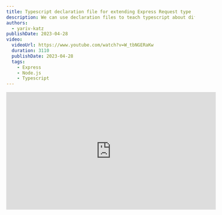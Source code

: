 ```yaml
---
title: Typescript declaration file for extending Express Request type
description: We can use declaration files to teach typescript about different types we have in our app.  We can also use declaration file to extend Express Request object. We often use Express middlewares to add information to the request object, with declaration files typescript can know about all the data we added to the Request object
authors:
  - yariv-katz
publishDate: 2023-04-28
video:
  videoUrl: https://www.youtube.com/watch?v=W_tbNGERaKw
  duration: 3110
  publishDate: 2023-04-28
  tags:
    - Express
    - Node.js
    - Typescript
---
```


<div class="not-content flex">
	<iframe
		className="mx-auto mb-10"
		width="560"
		height="315"
		src="https://www.youtube.com/embed/W_tbNGERaKw?si=QuRaskOBqfnDRH3M"
		title="YouTube video player"
		frameBorder="0"
		allow="accelerometer; autoplay; clipboard-write; encrypted-media; gyroscope; picture-in-picture; web-share"
		allowFullScreen
	/>
</div>

We often need to pass data between middlewares or between a middleware and a route handler in Express.  
Common pattern we can use to transfer that data is by using the `Express.Request` object, and append the data we want to transfer to the request object.

A simple example of a middleware that is passing an `hello world` message to other middlewares or routes handlers would be:

```js
app.use((req, res, next) => {
  req.hello = 'hello world'
  next()
})
```

the problem starts when we use `Typescript` as the programming language to write our `Express` application.  
How can `Typescript` know about all the data we added to the `Request` object.

Let's start with examining popular middlewares and how they tackle the problem.

## Bootstrap Express-Typescript app

To examine what how other middlewares teach typescript about added data to the `Request` object, we will start by creating a sample Express application with Typescript as the programming language.

Start by creating an empty folder where we will place our project, and open that folder in `VSCode`.

Open the terminal in `VSCode` and initiate `npm` by typing:

```bash
> npm init --yes
```

Install typescript:

```bash
> npm i -D typescript
```

Initiate typescript by creating a `tsconfig.json` file with the command:

```bash
> npx tsc --init
```

Edit the `tsconfig.json` and add `"sourceMap": true` under `compilerOptions`.  
This will allow us to run the typescript file on `VSCode` debugger.

Install `express` and type declarations for express `@types/express`.

```
> npm i express
> npm i -D @types/express
```

Create the file `app.ts` and in it we will create a simple express server application that prints hello world:

```typescript
/**
 * Create an express application that prints hello world
 */
import express from 'express'

const app = express()

app.get('/', (_req, res) => {
  res.send('Hello world')
})

app.listen(3000, () => {
  console.log('Listening on port 3000')
})
```

compile your files by running in the terminal:

```
> npx tsc -w
```

Using `VSCode` run and debug menu, launch the `app.ts` file

## Examining middlewares and how they extend the Express request object

Let's take a popular middleware and try to learn from what the experts are doing.  
[passportjs](https://www.passportjs.org/) is a popular express middleware that is used to authenticate users.  
`passport` strategy pattern pretty much allows you to authenticate will all the popular authentication ways we have today.

After authentication `passport` middleware will place data on the `Request` object regarding the authenticated user.  
For example `passport` will place the authenticated user on `req.user`.

Before installing `passport` if you try to access `req.user` you will notice that typescript will complain.

Let's install passport by typing:

```bash
> npm i passport
```

After I install passport I still get a typescript error, typescript does not recognize `user` on the `Request` object.

In fact since `passport` is a Javascript package, typescript does not know anything about the types in that package.  
In our code if we try to add:

```
import passport from 'passport';

passport.authenticate('local', { session: false});
```

we will notice that Typescript complains with the error:

```
error TS7016: Could not find a declaration file for module 'passport'
```

The first thing you need to do when you stumble on these kind of errors, is to check if there is a `DefinitelyTyped` community declaration for that library.  
Meaning to npm install the package: `@types/passport`.  
For most of the popular packages in javascript there would probably be a DefinitelyTyped declaration for that package, and indeed passport has one as well.  
So to teach Typescript about the passport package one can simply run `npm i -D @types/passport`.  
But for learning purpose let's do it the hard way and not install `@types/passport`.

This means that what we need is to teach `Typescript` about the `passport` package.  
We can do this by creating a typescript declaration file.

## What is a declaration file

> A declaration file provides a way to declare the existence of some types or values without actually providing implementations for those values.

It's the way the typescript compiler can say:

> I know I'm not perfect, but you can teach me so I can get better.

We can teach the typescript compiler using declaration files.  
Usually declaration files are files that end with `*.d.ts`, although declaration can also be part of your `ts` files (but declaring with `*.d.ts` means there will be no javascript file created).

In fact, take a look at the `node_modules/@types` folder.  
when you install a `DefinitelyTyped` package you basically add a folder to `node_modules/@types`.  
For example if we did install the passport declaration using `npm i -D @types/passport`, we would notice that we now have a folder: `node_modules/@types/passport` with a declaration file.

A `DefinitelyTyped` package contains one or more declaration files in it.  
If we feed the typescript compiler with the decalration files in `node_modules/@types/passport` the compiler is learning now about new types, specifically about the passport module.
 
## How to feed the compiler with declaration file

But how did the compiler know to include declaration files in `node_modules/@types`?

There are few options in the `tsconfig.json` file (or the default value of those options) which instructs the compiler to include a declaration file.

Here is the list of options you can use to specify declaration files: 

### include

> Specifies an array of filenames or patterns to include in the program. These filenames are resolved relative to the directory containing the tsconfig.json file.

```json
{
  "include": ["src/**/*", "tests/**/*"]
}
```

the default of include is to compile all `*.ts` and all `*.d.ts` files.

Include will include all the files except for the patterns that are specified in `exclude` - which by default excludes the `node_modules` folder.

We created the project `tsconfig.json` file using `npx tsc --init` and since we didn't add an `include` property to the `tsconfig.json` it remains the default.

Which means every typescript file and declaration file (as long as we don't place it in the `node_modules` for some strange reason) will be compiled, and every `*.d.ts` file will be processed by typescript.

### files

> Specifies an allowlist of files to include in the program

We can use this if we don't have many files, and we want to be more specific then specifying a glob pattern using the include

```json
{
  "compilerOptions": {},
  "files": ["core.ts", "sys.d.ts"]
}
```

In this case you will have to specify the path to the declaration files you want to include.

### typeRoots

In this option you can specify a folder, and typescript will examine the nesting folders in that folder, and look for `package.json` or `index.d.ts` file in that folder

The default here is what makes it so easy to work with `DefinitelyTyped` - the default is to search for the nearest `node_modules/@types` folder.

### types

This option will include a declaration file without the need to specifing it in the source files.

For example let's say I'm using express and installed the `DefinitelyTyped` package of express.

If I do:

```typescript
import express from 'express'
```

Then typescript will look at the declaration file of express and will know about the types there.  
but let's say in the declaration file of express they define a global variable:

```typescript
declare global {
  export var stam: any
}
```

If I'm not doing the import to express, the declaration file will not be included so typescript will not know about `stam` public variable.  
What I can do is specify the `types` in the `tsconfig.json` file, for example:

```json
{
  "compilerOptions": {
    "types": ["express"]
  }
}
```

Typescript will then look for the `express` folder in the `typeRoots`.  
So if my `typeRoots` is:

```json
{
  "compilerOptions": {
    "typeRoots": ["node_modules/@types", "my-types"]
  }
}
```

Typescript will include declaration packages found in `node_modules/@types/express` and `my-types/express` without the need to do an import.

This means that the global `stam` will be recognized

## Creating a simple passport declaration file

Since the default `tsconfig.json` will include all `*.ts` and `*.d.ts`, there is no need to change anything in the `tsconfig.json`, we can simply create the file `passport.d.ts` in the root folder and typescript will know to pick it up.

Create the file `passport.d.ts` with the following:

```typescript
declare module 'passport' {
  // declare function authenticate
  import type { Handler } from 'express'
  export function authenticate(strategy: string, options?: any): Handler
}
```

We are declaring a `passport` module, with an `authenticate` method that returns an express handler middleware function.

Now if we return to our file we will notice that type typescript errors about the `passport` module are now gone.

## DefinitelyTyped

`DefinitelyTyped` is a community project for typescript declaration files describing javascript package.

This means that a package author can choose to write his package in JavaScript, and can choose to include in his package a declaration file for typescript users to use his package.  
If he doesn't include typescript declaration files in his package, the community (or him if he wants to seperate the declaration files to a different project) can do it for him and add a declaration file package which can be installed with npm:

```bash
> npm i -D @types/declaration-file-for-some-package
```

`passport` is a good example, so it's best to solve the problem of **Typescript does not recognize the passport package** using the community passport declaration files located in the `DefinitelyTyped` project.

Delete the `passport.d.ts` file we created.  
Notice that the typescript errors about `passport` are now back on.

Now let's install the passport declaration files from the `DefinitelyTyped` project.

```bash
> npm i -D @types/passport
```

Now notice that those Typescript errors are gone.

## Extending the Express.Request type

Let's say we want to create an express middleware that will add data to the request object.

The **locale** middleware will add the `req.locale` with a string describing the language.

Add the following code to the `app.ts` file:

```typescript
app.use((req, res, next) => {
  req.locale = 'he'
  next()
})
```

although extending the request object with additional data, is a common pattern in express, after placing this code we will notice that typescript complains about `req.locale`

> `error TS2339: Property 'locale' does not exist on type 'Request\<ParamsDictionary, any, any, ParsedQs, Record\<string, any\>\>`

using declaration files we can tell typescript that `Express.Request` object actually have more fields.

Create the file `locale.d.ts` in the root folder with the following:

```typescript
import * as express from 'express'

declare global {
  namespace Express {
    // Inject additional properties on express.Request
    interface Request {
      locale: string
    }
  }
}
```

you will notice that the error from accessing `req.locale` in the `app.ts` file is now gone.

Typescript is doing [declaration merging](https://www.typescriptlang.org/docs/handbook/declaration-merging.html)

so if one of the typescript declaration file (`@types/express-serve-static-core`) is declaring an `Express` namespace under `global`, we can add additional fields to that namespace.

In that namespace there is the `Request` object which we can add fields to.

Don't worry you are not changing the existing fields, the files are merged so you are simply adding more fields you need.

It's common practice when using `Express` with `Typescript` that you will have to modify express built in types.

## `req.user`

Let's have another example.  
after authentication passport will populate the `req.user`.  
This is why the `@types/passport` contains the following:

```typescript
declare global {
  namespace Express {
    interface User {}
    interface Request {
      user?: User | undefined
    }
  }
}
```

`@types/passport` extended the `Express.Request` adding the user property.

So now in our `app.ts` we can do the following:

```typescript
app.get('/', (req, res) => {
  req.user
  res.send('Hello world')
})
```

and typescript will know that the request object contains a `user` property and give you their blessing.

The thing is that when configuring `passport`, in the verify callback you decide what to populate in the `req.user` - meaning what kind of type user will be.

A common example would be that in your app you defined a `User` class that looks like so:

```typescript
class User {
  firstName: string = 'academeez'
  lastName: string = 'rulz'
}
export type MyUserType = typeof User
```

and when you autheticate with passport, you configure passport to populate the `req.user` with an instance of your `User` class.

currently if you try to access `firstName` in your code:

```typescript
app.get('/', (req, res) => {
  req.user?.firstName
  res.send('Hello world')
})
```

you will get a typescript error, because typescript does not recognize your `User` class as the one that populate the `req.user` that is defined in the declaration of `@types/passport`.

Let's create a declaration file that will clarify to typescript that `req.user` holds our user.

Create the file `user.d.ts` with the following:

```typescript
import * as express from 'express'

declare global {
  namespace Express {
    interface User {
      firstName: string
      lastName: string
    }
  }
}
```

We can overide the `User` interface that is defined by passport to tell typescript that `req.user` is of the type that we want.

## Summary

A common pattern in express is to pass information by piggybacking that information on the `Express.Request` object.  
When trying to access that information I often see developers do something like this:

```
(req as any).locale
```

This type casting of the request object is not recommended and could be avoided if you used declaration files to teach typescript how exactly the `Express.Request` looks like.

